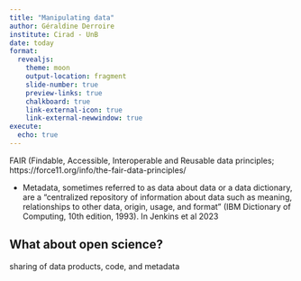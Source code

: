 ```yaml
---
title: "Manipulating data"
author: Géraldine Derroire
institute: Cirad - UnB
date: today
format: 
  revealjs:
    theme: moon
    output-location: fragment 
    slide-number: true
    preview-links: true
    chalkboard: true
    link-external-icon: true
    link-external-newwindow: true
execute:
  echo: true      
---
```


FAIR (Findable, Accessible, Interoperable and Reusable data principles; https://force11.org/info/the-­fair-­data-­principles/

* Metadata, sometimes referred to as data about data or a data dictionary,
are a “centralized repository of information about data such as meaning,
relationships to other data, origin, usage, and format” (IBM Dictionary
of Computing, 10th edition, 1993). In Jenkins et al 2023

<!-- have them work on the project they created last time-->

## What about open science?

sharing of data products, code, and metadata

